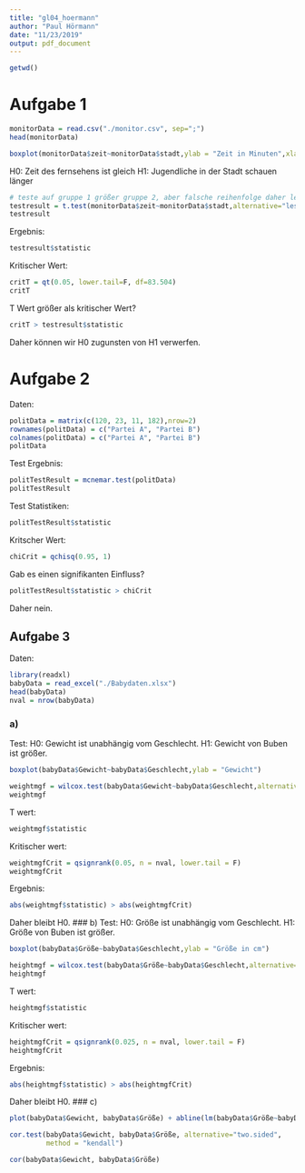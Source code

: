 ```yaml
---
title: "gl04_hoermann"
author: "Paul Hörmann"
date: "11/23/2019"
output: pdf_document
---
```


```r
getwd()
```
# Aufgabe 1
```r
monitorData = read.csv("./monitor.csv", sep=";")
head(monitorData)
```

```r
boxplot(monitorData$zeit~monitorData$stadt,ylab = "Zeit in Minuten",xlab = "1 = Wien, 2 = Umgebung")
```

H0: Zeit des fernsehens ist gleich
H1: Jugendliche in der Stadt schauen länger
```r
# teste auf gruppe 1 größer gruppe 2, aber falsche reihenfolge daher less statt greater
testresult = t.test(monitorData$zeit~monitorData$stadt,alternative="less")
testresult
```
Ergebnis:
```r
testresult$statistic
```
Kritischer Wert:
```r
critT = qt(0.05, lower.tail=F, df=83.504)
critT
```
T Wert größer als kritischer Wert?
```r
critT > testresult$statistic
```
Daher können wir H0 zugunsten von H1 verwerfen.

# Aufgabe 2
Daten:
```r
politData = matrix(c(120, 23, 11, 182),nrow=2)
rownames(politData) = c("Partei A", "Partei B")
colnames(politData) = c("Partei A", "Partei B")
politData
```
Test Ergebnis:
```r
politTestResult = mcnemar.test(politData)
politTestResult
```
Test Statistiken:
```r
politTestResult$statistic
```
Kritscher Wert:
```r
chiCrit = qchisq(0.95, 1)
```
Gab es einen signifikanten Einfluss?
```r
politTestResult$statistic > chiCrit
```
Daher nein.

## Aufgabe 3
Daten:
```r
library(readxl)
babyData = read_excel("./Babydaten.xlsx")
head(babyData)
nval = nrow(babyData)
```
### a)
Test:
H0: Gewicht ist unabhängig vom Geschlecht.
H1: Gewicht von Buben ist größer.
```r
boxplot(babyData$Gewicht~babyData$Geschlecht,ylab = "Gewicht")
```
```r
weightmgf = wilcox.test(babyData$Gewicht~babyData$Geschlecht,alternative="greater")
weightmgf
```
T wert:
```r
weightmgf$statistic
```
Kritischer wert:
```r
weightmgfCrit = qsignrank(0.05, n = nval, lower.tail = F)
weightmgfCrit
```
Ergebnis:
```r
abs(weightmgf$statistic) > abs(weightmgfCrit)
```
Daher bleibt H0.
### b)
Test:
H0: Größe ist unabhängig vom Geschlecht.
H1: Größe von Buben ist größer.
```r
boxplot(babyData$Größe~babyData$Geschlecht,ylab = "Größe in cm")
```

```r
heightmgf = wilcox.test(babyData$Größe~babyData$Geschlecht,alternative="greater")
heightmgf
```
T wert:
```r
heightmgf$statistic
```
Kritischer wert:
```r
heightmgfCrit = qsignrank(0.025, n = nval, lower.tail = F)
heightmgfCrit
```
Ergebnis:
```r
abs(heightmgf$statistic) > abs(heightmgfCrit)
```
Daher bleibt H0.
### c)
```r
plot(babyData$Gewicht, babyData$Größe) + abline(lm(babyData$Größe~babyData$Gewicht), col="red")
```

```r
cor.test(babyData$Gewicht, babyData$Größe, alternative="two.sided",
         method = "kendall")
```

```r
cor(babyData$Gewicht, babyData$Größe)
```

